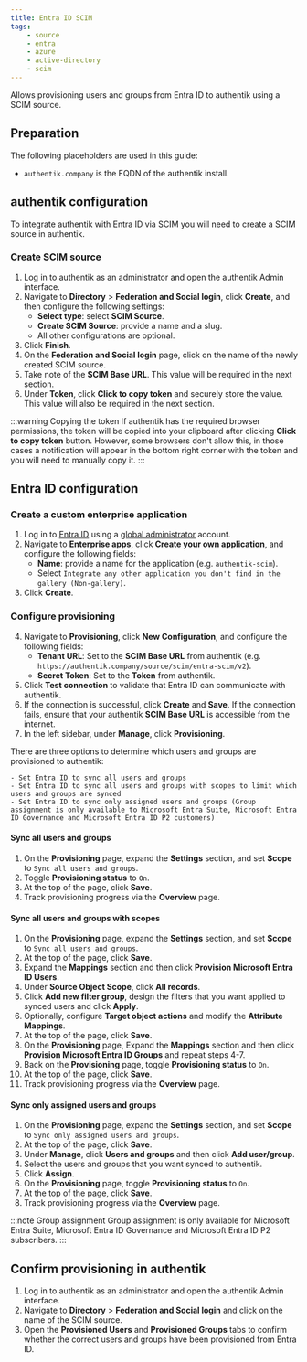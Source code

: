 ```yaml
---
title: Entra ID SCIM
tags:
    - source
    - entra
    - azure
    - active-directory
    - scim
---
```


Allows provisioning users and groups from Entra ID to authentik using a SCIM source.

## Preparation

The following placeholders are used in this guide:

- `authentik.company` is the FQDN of the authentik install.

## authentik configuration

To integrate authentik with Entra ID via SCIM you will need to create a SCIM source in authentik.

### Create SCIM source

1. Log in to authentik as an administrator and open the authentik Admin interface.
2. Navigate to **Directory** > **Federation and Social login**, click **Create**, and then configure the following settings:
    - **Select type**: select **SCIM Source**.
    - **Create SCIM Source**: provide a name and a slug.
    - All other configurations are optional.
3. Click **Finish**.
4. On the **Federation and Social login** page, click on the name of the newly created SCIM source.
5. Take note of the **SCIM Base URL**. This value will be required in the next section.
6. Under **Token**, click **Click to copy token** and securely store the value. This value will also be required in the next section.

:::warning Copying the token
If authentik has the required browser permissions, the token will be copied into your clipboard after clicking **Click to copy token** button. However, some browsers don't allow this, in those cases a notification will appear in the bottom right corner with the token and you will need to manually copy it.
:::

## Entra ID configuration

### Create a custom enterprise application

1. Log in to [Entra ID](https://entra.microsoft.com) using a [global administrator](https://learn.microsoft.com/en-us/entra/identity/role-based-access-control/permissions-reference#global-administrator) account.
2. Navigate to **Enterprise apps**, click **Create your own application**, and configure the following fields:
    - **Name**: provide a name for the application (e.g. `authentik-scim`).
    - Select `Integrate any other application you don't find in the gallery (Non-gallery)`.
3. Click **Create**.

### Configure provisioning

4. Navigate to **Provisioning**, click **New Configuration**, and configure the following fields:
    - **Tenant URL**: Set to the **SCIM Base URL** from authentik (e.g. `https://authentik.company/source/scim/entra-scim/v2`).
    - **Secret Token**: Set to the **Token** from authentik.
5. Click **Test connection** to validate that Entra ID can communicate with authentik.
6. If the connection is successful, click **Create** and **Save**. If the connection fails, ensure that your authentik **SCIM Base URL** is accessible from the internet.
7. In the left sidebar, under **Manage**, click **Provisioning**.

There are three options to determine which users and groups are provisioned to authentik:

    - Set Entra ID to sync all users and groups
    - Set Entra ID to sync all users and groups with scopes to limit which users and groups are synced
    - Set Entra ID to sync only assigned users and groups (Group assignment is only available to Microsoft Entra Suite, Microsoft Entra ID Governance and Microsoft Entra ID P2 customers)

#### Sync all users and groups

1. On the **Provisioning** page, expand the **Settings** section, and set **Scope** to `Sync all users and groups`.
2. Toggle **Provisioning status** to `On`.
3. At the top of the page, click **Save**.
4. Track provisioning progress via the **Overview** page.

#### Sync all users and groups with scopes

1. On the **Provisioning** page, expand the **Settings** section, and set **Scope** to `Sync all users and groups`.
2. At the top of the page, click **Save**.
3. Expand the **Mappings** section and then click **Provision Microsoft Entra ID Users**.
4. Under **Source Object Scope**, click **All records**.
5. Click **Add new filter group**, design the filters that you want applied to synced users and click **Apply**.
6. Optionally, configure **Target object actions** and modify the **Attribute Mappings**.
7. At the top of the page, click **Save**.
8. On the **Provisioning** page, Expand the **Mappings** section and then click **Provision Microsoft Entra ID Groups** and repeat steps 4-7.
9. Back on the **Provisioning** page, toggle **Provisioning status** to `On`.
10. At the top of the page, click **Save**.
11. Track provisioning progress via the **Overview** page.

#### Sync only assigned users and groups

1. On the **Provisioning** page, expand the **Settings** section, and set **Scope** to `Sync only assigned users and groups`.
2. At the top of the page, click **Save**.
3. Under **Manage**, click **Users and groups** and then click **Add user/group**.
4. Select the users and groups that you want synced to authentik.
5. Click **Assign**.
6. On the **Provisioning** page, toggle **Provisioning status** to `On`.
7. At the top of the page, click **Save**.
8. Track provisioning progress via the **Overview** page.

:::note Group assignment
Group assignment is only available for Microsoft Entra Suite, Microsoft Entra ID Governance and Microsoft Entra ID P2 subscribers.
:::

## Confirm provisioning in authentik

1. Log in to authentik as an administrator and open the authentik Admin interface.
2. Navigate to **Directory** > **Federation and Social login** and click on the name of the SCIM source.
3. Open the **Provisioned Users** and **Provisioned Groups** tabs to confirm whether the correct users and groups have been provisioned from Entra ID.
